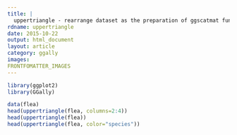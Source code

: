 ```yaml
---
title: |
  uppertriangle - rearrange dataset as the preparation of ggscatmat function
rdname: uppertriangle
date: 2015-10-22
output: html_document
layout: article
category: ggally
images:
FRONTFOMATTER_IMAGES
---
```


```r
library(ggplot2)
library(GGally)
```

```r

data(flea)
head(uppertriangle(flea, columns=2:4))
head(uppertriangle(flea))
head(uppertriangle(flea, color="species"))



```